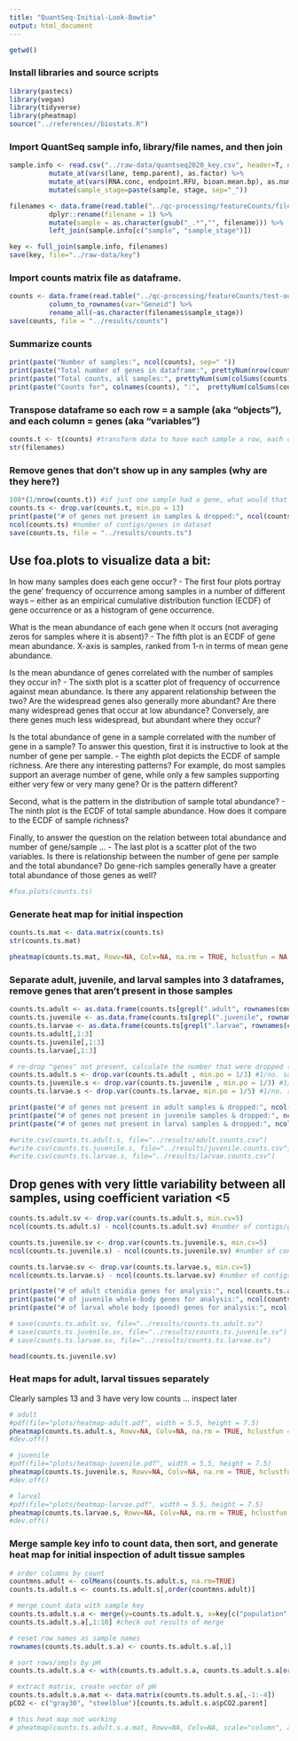 ```yaml
---
title: "QuantSeq-Initial-Look-Bowtie"
output: html_document
---
```


```r
getwd()
```


### Install libraries and source scripts 
```r
library(pastecs)
library(vegan)
library(tidyverse)
library(pheatmap)
source("../references//biostats.R")
```

### Import QuantSeq sample info, library/file names, and then join 

```r
sample.info <- read.csv("../raw-data/quantseq2020_key.csv", header=T, na.strings = NA) %>%
          mutate_at(vars(lane, temp.parent), as.factor) %>% 
          mutate_at(vars(RNA.conc, endpoint.RFU, bioan.mean.bp), as.numeric) %>%
          mutate(sample_stage=paste(sample, stage, sep="_"))

filenames <- data.frame(read.table("../qc-processing/featureCounts/filenames.txt", header = F, stringsAsFactors = F, fill = FALSE)) %>%
          dplyr::rename(filename = 1) %>%
          mutate(sample = as.character(gsub("_.*","", filename))) %>% 
          left_join(sample.info[c("sample", "sample_stage")])

key <- full_join(sample.info, filenames)
save(key, file="../raw-data/key")
```

### Import counts matrix file as dataframe. 
```r
counts <- data.frame(read.table("../qc-processing/featureCounts/test-out_featurecounts-2kbdown.Rmatrix.txt", header = T, stringsAsFactors = F, fill = FALSE)) %>%
          column_to_rownames(var="Geneid") %>%
          rename_all(~as.character(filenames$sample_stage))
save(counts, file = "../results/counts")
```

### Summarize counts

```r
print(paste("Number of samples:", ncol(counts), sep=" "))
print(paste("Total number of genes in dataframe:", prettyNum(nrow(counts), big.mark = ","), sep=" "))
print(paste("Total counts, all samples:", prettyNum(sum(colSums(counts)), big.mark = ","), sep=" "))
print(paste("Counts for", colnames(counts), ":",  prettyNum(colSums(counts), big.mark = ","), sep=" "))
```

### Transpose dataframe so each row = a sample (aka "objects"), and each column = genes (aka "variables") 
```r
counts.t <- t(counts) #transform data to have each sample a row, each column a gene 
str(filenames)
```

### Remove genes that don't show up in any samples (why are they here?)
```r
100*(1/nrow(counts.t)) #if just one sample had a gene, what would that % be? 12.5. Use below to drop. 
counts.ts <- drop.var(counts.t, min.po = 13)
print(paste("# of genes not present in samples & dropped:", ncol(counts.t) - ncol(counts.ts), sep=" "))
ncol(counts.ts) #number of contigs/genes in dataset 
save(counts.ts, file = "../results/counts.ts")
```

## Use foa.plots to visualize data a bit: 

In how many samples does each gene occur? 
  - The first four plots portray the gene’ frequency of occurrence among samples in a number of different ways – either as an empirical cumulative distribution function (ECDF) of gene occurrence or as a histogram of gene occurrence. 

What is the mean abundance of each gene when it occurs (not averaging zeros for samples where it is absent)? 
  - The fifth plot is an ECDF of gene mean abundance. X-axis is samples, ranked from 1-n in terms of mean gene abundance. 

Is the mean abundance of genes correlated with the number of samples they occur in? 
  - The sixth plot is a scatter plot of frequency of occurrence against mean abundance. Is there any apparent relationship between the two? Are the widespread genes also generally more abundant? Are there many widespread genes that occur at low abundance? Conversely, are there genes much less widespread, but abundant where they occur?

Is the total abundance of gene in a sample correlated with the number of gene in a sample? To answer this question, first it is instructive to look at the number of gene per sample. 
  - The eighth plot depicts the ECDF of sample richness. Are there any interesting patterns? For example, do most samples support an average number of gene, while only a few samples supporting either very few or very many gene? Or is the pattern different?

Second, what is the pattern in the distribution of sample total abundance? 
  - The ninth plot is the ECDF of total sample abundance. How does it compare to the ECDF of sample richness?

Finally, to answer the question on the relation between total abundance and number of gene/sample ...
  - The last plot is a scatter plot of the two variables. Is there is relationship between the number of gene per sample and the total abundance? Do gene-rich samples generally have a greater total abundance of those genes as well? 

```r
#foa.plots(counts.ts)
```

### Generate heat map for initial inspection

```r
counts.ts.mat <- data.matrix(counts.ts)
str(counts.ts.mat)

pheatmap(counts.ts.mat, Rowv=NA, Colv=NA, na.rm = TRUE, hclustfun = NA, xlab = NA, show_colnames =FALSE, cluster_cols = FALSE, cluster_rows = FALSE, scale="column", kmeans_k=NA, color=c("dodgerblue3", "goldenrod1"), main = "QuantSeq Counts, Test Samples")
```

### Separate adult, juvenile, and larval samples into 3 dataframes, remove genes that aren't present in those samples
```r
counts.ts.adult <- as.data.frame(counts.ts[grepl(".adult", rownames(counts.ts)), ])
counts.ts.juvenile <- as.data.frame(counts.ts[grepl(".juvenile", rownames(counts.ts)), ])
counts.ts.larvae <- as.data.frame(counts.ts[grepl(".larvae", rownames(counts.ts)), ])
counts.ts.adult[,1:3]
counts.ts.juvenile[,1:3]
counts.ts.larvae[,1:3]

# re-drop "genes" not present, calculate the number that were dropped (i.e. which were present in other tissue sample type) 
counts.ts.adult.s <- drop.var(counts.ts.adult , min.po = 1/3) #1/no. samples+1
counts.ts.juvenile.s <- drop.var(counts.ts.juvenile , min.po = 1/3) #1/no. samples+1
counts.ts.larvae.s <- drop.var(counts.ts.larvae, min.po = 1/5) #1/no. samples+1

print(paste("# of genes not present in adult samples & dropped:", ncol(counts.ts.adult) - ncol(counts.ts.adult.s), sep=" "))
print(paste("# of genes not present in juvenile samples & dropped:", ncol(counts.ts.juvenile) - ncol(counts.ts.juvenile.s), sep=" "))
print(paste("# of genes not present in larval samples & dropped:", ncol(counts.ts.larvae) - ncol(counts.ts.larvae.s), sep=" "))

#write.csv(counts.ts.adult.s, file="../results/adult.counts.csv")
#write.csv(counts.ts.juvenile.s, file="../results/juvenile.counts.csv")
#write.csv(counts.ts.larvae.s, file="../results/larvae.counts.csv")
```

## Drop genes with very little variability between all samples, using coefficient variation <5

```r
counts.ts.adult.sv <- drop.var(counts.ts.adult.s, min.cv=5) 
ncol(counts.ts.adult.s) - ncol(counts.ts.adult.sv) #number of contigs/genes dropped due to low variance .. 1954 

counts.ts.juvenile.sv <- drop.var(counts.ts.juvenile.s, min.cv=5) 
ncol(counts.ts.juvenile.s) - ncol(counts.ts.juvenile.sv) #number of contigs/genes dropped due to low variance .. 1448 

counts.ts.larvae.sv <- drop.var(counts.ts.larvae.s, min.cv=5) 
ncol(counts.ts.larvae.s) - ncol(counts.ts.larvae.sv) #number of contigs/genes dropped due to low variance .. 2 

print(paste("# of adult ctenidia genes for analysis:", ncol(counts.ts.adult.sv), sep=" ")) 
print(paste("# of juvenile whole-body genes for analysis:", ncol(counts.ts.juvenile.sv), sep=" ")) 
print(paste("# of larval whole body (pooed) genes for analysis:", ncol(counts.ts.larvae.sv), sep=" ")) 

# save(counts.ts.adult.sv, file="../results/counts.ts.adult.sv")
# save(counts.ts.juvenile.sv, file="../results/counts.ts.juvenile.sv")
# save(counts.ts.larvae.sv, file="../results/counts.ts.larvae.sv")
```

```r
head(counts.ts.juvenile.sv)
```


### Heat maps for adult, larval tissues separately 

Clearly samples 13 and 3 have very low counts ... inspect later 

```r
# adult
#pdf(file="plots/heatmap-adult.pdf", width = 5.5, height = 7.5)
pheatmap(counts.ts.adult.s, Rowv=NA, Colv=NA, na.rm = TRUE, hclustfun = NA, xlab = NA, show_colnames =FALSE, cluster_cols = FALSE, scale="column", kmeans_k=NA, color=c("dodgerblue3", "goldenrod1"), main = "QuantSeq Counts, adult Tissue")
#dev.off()

# juvenile
#pdf(file="plots/heatmap-juvenile.pdf", width = 5.5, height = 7.5)
pheatmap(counts.ts.juvenile.s, Rowv=NA, Colv=NA, na.rm = TRUE, hclustfun = NA, xlab = NA, show_colnames =FALSE, cluster_cols = FALSE, scale="column", kmeans_k=NA, color=c("dodgerblue3", "goldenrod1"), main = "QuantSeq Counts, Adult Tissue")
#dev.off()

# larval
#pdf(file="plots/heatmap-larvae.pdf", width = 5.5, height = 7.5)
pheatmap(counts.ts.larvae.s, Rowv=NA, Colv=NA, na.rm = TRUE, hclustfun = NA, xlab = NA, show_colnames =FALSE, cluster_cols = FALSE,  scale="column", kmeans_k=NA, color=c("dodgerblue3", "goldenrod1"), main = "QuantSeq Counts, Larval Tissue")
#dev.off()
```

### Merge sample key info to count data, then sort, and generate heat map for initial inspection of adult tissue samples
```r
# order columns by count 
countmns.adult <- colMeans(counts.ts.adult.s, na.rm=TRUE)
counts.ts.adult.s <- counts.ts.adult.s[,order(countmns.adult)]

# merge count data with sample key 
counts.ts.adult.s.a <- merge(y=counts.ts.adult.s, x=key[c("population", "temp.parent", "pCO2.parent", "sample_stage")], by.y="row.names", by.x="sample_stage") #merge 
counts.ts.adult.s.a[,1:10] #check out results of merge

# reset row names as sample names
rownames(counts.ts.adult.s.a) <- counts.ts.adult.s.a[,1]  

# sort rows/smpls by pH
counts.ts.adult.s.a <- with(counts.ts.adult.s.a, counts.ts.adult.s.a[order(pCO2.parent, temp.parent),]) 

# extract matrix, create vector of pH 
counts.ts.adult.s.a.mat <- data.matrix(counts.ts.adult.s.a[,-1:-4])
pCO2 <- c("gray30", "steelblue")[counts.ts.adult.s.a$pCO2.parent]

# this heat map not working 
# pheatmap(counts.ts.adult.s.a.mat, Rowv=NA, Colv=NA, scale="column", annotation_row = pCO2, annotation_colors=c("steelblue", "gray30")) #red=low pH, blue=ambient pH genes sorted by average
```
